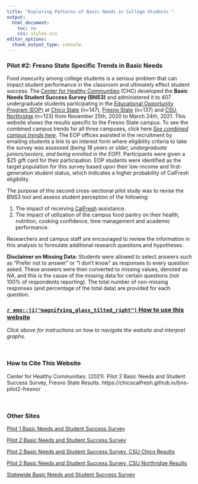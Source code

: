 ```yaml
---
title: "Exploring Patterns of Basic Needs in College Students "
output: 
  html_document: 
    toc: no
    css: styles.css
editor_options: 
  chunk_output_type: console
---
```


### Pilot #2: Fresno State Specific Trends in Basic Needs

Food insecurity among college students is a serious problem that can impact student performance in the classroom and ultimately effect student success. The [Center for Healthy Communities](https://www.csuchico.edu/chc/) (CHC) developed the **Basic Needs Student Success Survey (BNS3)** and administered it to 407 undergraduate students participating in the [Educational Opportunity Program (EOP)](https://www2.calstate.edu/attend/student-services/eop) at [Chico State](https://www.csuchico.edu/eop/) (n=147), [Fresno State](https://www.fresnostate.edu/studentaffairs/eop/abouteop.html) (n=137) and [CSU, Northridge](https://www.csun.edu/csun-eop) (n=123) from November 25th, 2020 to March 24th, 2021. This website shows the results specific to the Fresno State campus. To see the combined campus trends for all three campuses, click here [_See combined campus trends here_](). The EOP offices assisted in the recruitment by emailing students a link to an interest form where eligibility criteria to take the survey was assessed *(being 18 years or older, undergraduate juniors/seniors, and being enrolled in the EOP)*. Participants were given a \$25 gift card for their participation. EOP students were identified as the target population for this survey based upon their low-income and first-generation student status, which indicates a higher probability of CalFresh eligibility.

The purpose of this second cross-sectional pilot study was to revise the BNS3 tool and assess student perception of the following:  

1. The impact of receiving [CalFresh](https://www.csuchico.edu/calfresh/index.shtml) assistance.
2. The impact of utilization of the campus food pantry on their health, nutrition, cooking
confidence, time management and academic performance. 

Researchers and campus staff are encouraged to review the information in this analysis to formulate additional research questions and hypotheses.

**Disclaimer on Missing Data:** Students were allowed to select answers such as "Prefer not to answer" or "I don't know" as responses to every question asked. These answers were then converted to missing values, denoted as *NA*, and this is the cause of the missing data for certain questions (not 100% of respondents reporting). The total number of non-missing responses (and percentage of the total data) are provided for each question.
<br />


### [`r emo::ji("magnifying_glass_tilted_right")` How to use this website](Instructions.html)
*Click above for instructions on how to navigate the website and interpret graphs.*



<br />

### How to Cite This Website
Center for Healthy Communities. (2021). Pilot 2 Basic Needs and Student Success Survey, Fresno State Results. https://chicocalfresh.github.io/bns-pilot2-fresno/

 
<br />

### Other Sites

[Pilot 1 Basic Needs and Student Success Survey](https://chicocalfresh.github.io/bns-website/)

[Pilot 2 Basic Needs and Student Success Survey](https://chicocalfresh.github.io/bns-pilot2-website/index.html)

[Pilot 2 Basic Needs and Student Success Survey, CSU Chico Results](https://chicocalfresh.github.io/bns-pilot2-chico/)

[Pilot 2 Basic Needs and Student Success Survey, CSU Northridge Results](https://chicocalfresh.github.io/bns-pilot2-csun/)

[Statewide Basic Needs and Student Success Survey](https://chicocalfresh.github.io/BNS3_Statewide_Summary/)









